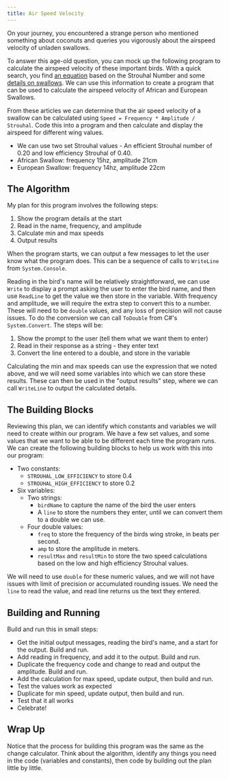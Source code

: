```yaml
---
title: Air Speed Velocity
---
```


On your journey, you encountered a strange person who mentioned something about coconuts and queries you vigorously about the airspeed velocity of unladen swallows.

<div class="not-content">
  <YouTube id="w8Rn_f75UHs" params="fs=1&start=104&modestbranding=1&rel=0&autoplay=1"/>
</div>

To answer this age-old question, you can mock up the following program to calculate the airspeed velocity of these important birds. With a quick search, you find [an equation](http://www.style.org/strouhalflight) based on the Strouhal Number and some [details on swallows](http://style.org/unladenswallow/). We can use this information to create a program that can be used to calculate the airspeed velocity of African and European Swallows.

From these articles we can determine that the air speed velocity of a swallow can be calculated using `Speed = Frequency * Amplitude / Strouhal`. Code this into a program and then calculate and display the airspeed for different wing values.

- We can use two set Strouhal values - An efficient Strouhal number of 0.20 and low efficiency Strouhal of 0.40.
- African Swallow: frequency 15hz, amplitude 21cm
- European Swallow: frequency 14hz, amplitude 22cm

## The Algorithm

My plan for this program involves the following steps:

1. Show the program details at the start
2. Read in the name, frequency, and amplitude
3. Calculate min and max speeds
4. Output results

When the program starts, we can output a few messages to let the user know what the program does. This can be a sequence of calls to `WriteLine` from `System.Console`.

Reading in the bird's name will be relatively straightforward, we can use `Write` to display a prompt asking the user to enter the bird name, and then use `ReadLine` to get the value we then store in the variable. With frequency and amplitude, we will require the extra step to convert this to a number. These will need to be `double` values, and any loss of precision will not cause issues. To do the conversion we can call `ToDouble` from C#'s `System.Convert`. The steps will be:

1. Show the prompt to the user (tell them what we want them to enter)
2. Read in their response as a string - they enter text
3. Convert the line entered to a double, and store in the variable

Calculating the min and max speeds can use the expression that we noted above, and we will need some variables into which we can store these results. These can then be used in the "output results" step, where we can call `WriteLine` to output the calculated details.

## The Building Blocks

Reviewing this plan, we can identify which constants and variables we will need to create within our program. We have a few set values, and some values that we want to be able to be different each time the program runs. We can create the following building blocks to help us work with this into our program:

- Two constants:
  - `STROUHAL_LOW_EFFICIENCY` to store 0.4
  - `STROUHAL_HIGH_EFFICIENCY` to store 0.2
- Six variables:
  - Two strings:
    - `birdName` to capture the name of the bird the user enters
    - A `line` to store the numbers they enter, until we can convert them to a double we can use.
  - Four double values:
    - `freq` to store the frequency of the birds wing stroke, in beats per second.
    - `amp` to store the amplitude in meters.
    - `resultMax` and `resultMin` to store the two speed calculations based on the low and high efficiency Strouhal values.

We will need to use `double` for these numeric values, and we will not have issues with limit of precision or accumulated rounding issues. We need the `line` to read the value, and read line returns us the text they entered.

## Building and Running

Build and run this in small steps:

- Get the initial output messages, reading the bird's name, and a start for the output. Build and run.
- Add reading in frequency, and add it to the output. Build and run.
- Duplicate the frequency code and change to read and output the amplitude. Build and run.
- Add the calculation for max speed, update output, then build and run.
- Test the values work as expected
- Duplicate for min speed, update output, then build and run.
- Test that it all works
- Celebrate!

## Wrap Up

Notice that the process for building this program was the same as the change calculator. Think about the algorithm, identify any things you need in the code (variables and constants), then code by building out the plan little by little.
